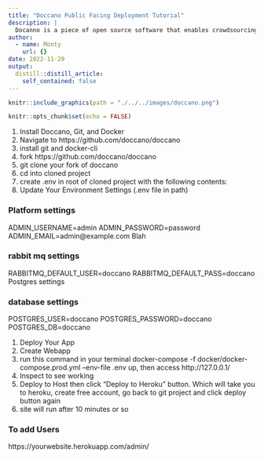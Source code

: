 ```yaml
---
title: "Doccano Public Facing Deployment Tutorial"
description: |
  Docanno is a piece of open source software that enables crowdsourcing document annotation for machine learning and other useful tasks.
author:
  - name: Monty
    url: {}
date: 2022-11-29
output:
  distill::distill_article:
    self_contained: false
---
```


```r
knitr::include_graphics(path = "./../../images/doccano.png")
```


```r
knitr::opts_chunk$set(echo = FALSE)
```

1. Install Doccano, Git, and Docker
2. Navigate to https://github.com/doccano/doccano
3. install git and docker-cli
4. fork https://github.com/doccano/doccano
5. git clone your fork of doccano
6. cd into cloned project
7. create .env in root of cloned project with the following contents:
8. Update Your Environment Settings (.env file in path)

### Platform settings

ADMIN_USERNAME=admin
ADMIN_PASSWORD=password
ADMIN_EMAIL=admin@example.com
Blah

### rabbit mq settings

RABBITMQ_DEFAULT_USER=doccano
RABBITMQ_DEFAULT_PASS=doccano
Postgres settings

### database settings

POSTGRES_USER=doccano
POSTGRES_PASSWORD=doccano
POSTGRES_DB=doccano

1. Deploy Your App
2. Create Webapp
3. run this command in your terminal docker-compose -f docker/docker-compose.prod.yml --env-file .env up, then access http://127.0.0.1/
4. Inspect to see working
5. Deploy to Host
then click “Deploy to Heroku” button. Which will take you to heroku, create free account, go back to git project and click deploy button again
6. site will run after 10 minutes or so

### To add Users

https://yourwebsite.herokuapp.com/admin/







